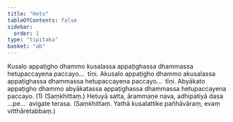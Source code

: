 ```yaml
---
title: "Hetu"
tableOfContents: false
sidebar:
  order: 1
type: "tipitaka"
basket: "ab"
---
```



<DynamicBreadcrumb />

<Division number="23">

<Paragraph number="1154">
Kusalo appaṭigho dhammo kusalassa appaṭighassa dhammassa hetupaccayena paccayo…  tīṇi.
</Paragraph>

<Paragraph number="1155">
Akusalo appaṭigho dhammo akusalassa appaṭighassa dhammassa hetupaccayena paccayo…  tīṇi.
</Paragraph>

<Paragraph number="1156">
Abyākato appaṭigho dhammo abyākatassa appaṭighassa dhammassa hetupaccayena paccayo. (1) (Saṃkhittaṃ.)
</Paragraph>

</Division>
<Division number="24">

<Paragraph number="1157">
Hetuyā satta, ārammaṇe nava, adhipatiyā dasa …pe…  avigate terasa. (Saṃkhittaṃ. Yathā kusalattike pañhāvāraṃ, evaṃ vitthāretabbaṃ.)
</Paragraph>
</Division>